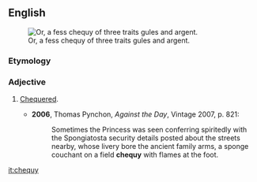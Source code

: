 ==English==
[[File:Counts of Mark Arms.svg|thumb|Or, a fess chequy of three traits gules and argent.]]
===Etymology===
{{archaic spelling of|checky}}

===Adjective===
{{en-adj|-}}

# {{context|heraldry}} [[chequered|Chequered]].
#* '''2006''', Thomas Pynchon, ''Against the Day'', Vintage 2007, p. 821:
#*: Sometimes the Princess was seen conferring spiritedly with the Spongiatosta security details posted about the streets nearby, whose livery bore the ancient family arms, a sponge couchant on a field '''chequy''' with flames at the foot.

[[it:chequy]]